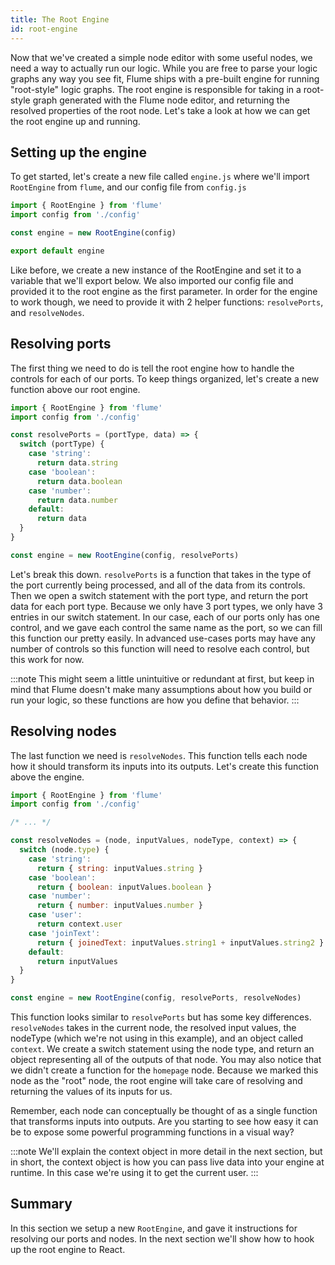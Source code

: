 ```yaml
---
title: The Root Engine
id: root-engine
---
```


Now that we've created a simple node editor with some useful nodes, we need a way to actually run our logic. While you are free to parse your logic graphs any way you see fit, Flume ships with a pre-built engine for running "root-style" logic graphs. The root engine is responsible for taking in a root-style graph generated with the Flume node editor, and returning the resolved properties of the root node. Let's take a look at how we can get the root engine up and running.

## Setting up the engine

To get started, let's create a new file called `engine.js` where we'll import `RootEngine` from `flume`, and our config file from `config.js`

```js
import { RootEngine } from 'flume'
import config from './config'

const engine = new RootEngine(config)

export default engine
```

Like before, we create a new instance of the RootEngine and set it to a variable that we'll export below. We also imported our config file and provided it to the root engine as the first parameter. In order for the engine to work though, we need to provide it with 2 helper functions: `resolvePorts`, and `resolveNodes`.

## Resolving ports

The first thing we need to do is tell the root engine how to handle the controls for each of our ports. To keep things organized, let's create a new function above our root engine.

```js
import { RootEngine } from 'flume'
import config from './config'

const resolvePorts = (portType, data) => {
  switch (portType) {
    case 'string':
      return data.string
    case 'boolean':
      return data.boolean
    case 'number':
      return data.number
    default:
      return data
  }
}

const engine = new RootEngine(config, resolvePorts)
```

Let's break this down. `resolvePorts` is a function that takes in the type of the port currently being processed, and all of the data from its controls. Then we open a switch statement with the port type, and return the port data for each port type. Because we only have 3 port types, we only have 3 entries in our switch statement. In our case, each of our ports only has one control, and we gave each control the same name as the port, so we can fill this function our pretty easily. In advanced use-cases ports may have any number of controls so this function will need to resolve each control, but this work for now.

:::note
This might seem a little unintuitive or redundant at first, but keep in mind that Flume doesn't make many assumptions about how you build or run your logic, so these functions are how you define that behavior.
:::

## Resolving nodes

The last function we need is `resolveNodes`. This function tells each node how it should transform its inputs into its outputs. Let's create this function above the engine.

```js
import { RootEngine } from 'flume'
import config from './config'

/* ... */

const resolveNodes = (node, inputValues, nodeType, context) => {
  switch (node.type) {
    case 'string':
      return { string: inputValues.string }
    case 'boolean':
      return { boolean: inputValues.boolean }
    case 'number':
      return { number: inputValues.number }
    case 'user':
      return context.user
    case 'joinText':
      return { joinedText: inputValues.string1 + inputValues.string2 }
    default:
      return inputValues
  }
}

const engine = new RootEngine(config, resolvePorts, resolveNodes)
```

This function looks similar to `resolvePorts` but has some key differences. `resolveNodes` takes in the current node, the resolved input values, the nodeType (which we're not using in this example), and an object called `context`. We create a switch statement using the node type, and return an object representing all of the outputs of that node. You may also notice that we didn't create a function for the `homepage` node. Because we marked this node as the "root" node, the root engine will take care of resolving and returning the values of its inputs for us.

Remember, each node can conceptually be thought of as a single function that transforms inputs into outputs. Are you starting to see how easy it can be to expose some powerful programming functions in a visual way?

:::note
We'll explain the context object in more detail in the next section, but in short, the context object is how you can pass live data into your engine at runtime. In this case we're using it to get the current user.
:::

## Summary

In this section we setup a new `RootEngine`, and gave it instructions for resolving our ports and nodes. In the next section we'll show how to hook up the root engine to React.
